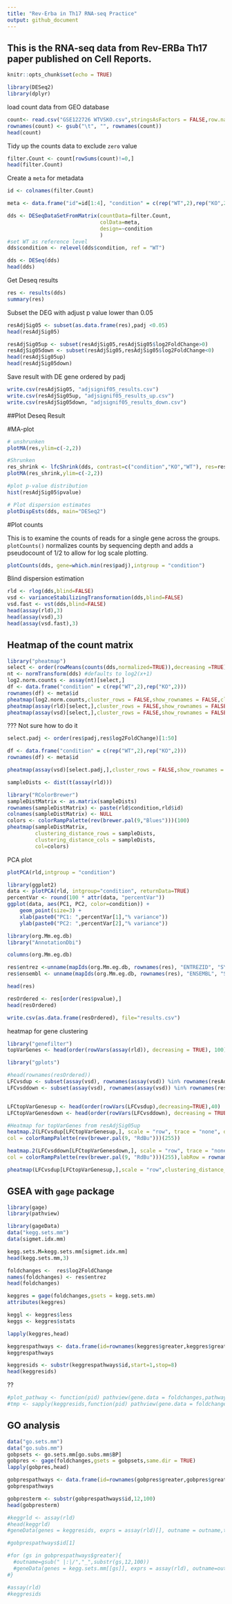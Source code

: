 ```yaml
---
title: "Rev-Erba in Th17 RNA-seq Practice"
output: github_document
---
```

## This is the RNA-seq data from Rev-ERBa Th17 paper published on Cell Reports.

```r
knitr::opts_chunk$set(echo = TRUE)
```


```r
library(DESeq2)
library(dplyr)
```

load count data from GEO database
```r
count<- read.csv("GSE122726 WTVSKO.csv",stringsAsFactors = FALSE,row.names = 1)
rownames(count) <- gsub("\t", "", rownames(count))
head(count)
```

Tidy up the counts data to exclude `zero` value
```r
filter.Count <- count[rowSums(count)!=0,]
head(filter.Count)
```

Create a `meta` for metadata
```r
id <- colnames(filter.Count)
```


```r
meta <- data.frame("id"=id[1:4], "condition" = c(rep("WT",2),rep("KO",2)), stringsAsFactors = FALSE)
```


```r
dds <- DESeqDataSetFromMatrix(countData=filter.Count, 
                              colData=meta, 
                              design=~condition
                              )
#set WT as reference level
dds$condition <- relevel(dds$condition, ref = "WT")

```

```r
dds <- DESeq(dds)
head(dds)
```

Get Deseq results

```r
res <- results(dds)
summary(res)
```

Subset the DEG with adjust p value lower than 0.05
```r
resAdjSig05 <- subset(as.data.frame(res),padj <0.05)
head(resAdjSig05)
```


```r
resAdjSig05up <- subset(resAdjSig05,resAdjSig05$log2FoldChange>0)
resAdjSig05down <- subset(resAdjSig05,resAdjSig05$log2FoldChange<0)
head(resAdjSig05up)
head(resAdjSig05down)
```

Save result with DE gene ordered by padj
```r
write.csv(resAdjSig05, "adjsignif05_results.csv")
write.csv(resAdjSig05up, "adjsignif05_results_up.csv")
write.csv(resAdjSig05down, "adjsignif05_results_down.csv")

```



##Plot Deseq Result

#MA-plot
```r
# unshrunken
plotMA(res,ylim=c(-2,2))
```

```r
#Shrunken
res_shrink <- lfcShrink(dds, contrast=c("condition","KO","WT"), res=res)
plotMA(res_shrink,ylim=c(-2,2))
```
```r
#plot p-value distribution
hist(resAdjSig05$pvalue)
```

```r
# Plot dispersion estimates
plotDispEsts(dds, main="DESeq2")
```


#Plot counts

This is to examine the counts of reads for a single gene across the groups. `plotCounts()` normalizes counts by sequencing depth and adds a pseudocount of 1/2 to allow for log scale plotting. 
```r
plotCounts(dds, gene=which.min(res$padj),intgroup = "condition")

```

Blind dispersion estimation
```r
rld <- rlog(dds,blind=FALSE)
vsd <- varianceStabilizingTransformation(dds,blind=FALSE)
vsd.fast <- vst(dds,blind=FALSE)
head(assay(rld),3)
head(assay(vsd),3)
head(assay(vsd.fast),3)


```

## Heatmap of the count matrix

```r
library("pheatmap")
select <- order(rowMeans(counts(dds,normalized=TRUE)),decreasing =TRUE)[1:20]
nt <- normTransform(dds) #defaults to log2(x+1)
log2.norm.counts <- assay(nt)[select,]
df <- data.frame("condition" = c(rep("WT",2),rep("KO",2)))
rownames(df) <- meta$id
pheatmap(log2.norm.counts,cluster_rows = FALSE,show_rownames = FALSE,cluster_cols = FALSE,annotation_col =df)
pheatmap(assay(rld)[select,],cluster_rows = FALSE,show_rownames = FALSE,cluster_cols = FALSE,annotation_col =df)
pheatmap(assay(vsd)[select,],cluster_rows = FALSE,show_rownames = FALSE,cluster_cols = FALSE,annotation_col =df)

```

??? Not sure how to do it
```r
select.padj <- order(res$padj,res$log2FoldChange)[1:50]

df <- data.frame("condition" = c(rep("WT",2),rep("KO",2)))
rownames(df) <- meta$id

pheatmap(assay(vsd)[select.padj,],cluster_rows = FALSE,show_rownames = FALSE,cluster_cols = FALSE,annotation_col =df)

```

```r
sampleDists <- dist(t(assay(rld)))
```

```r
library("RColorBrewer")
sampleDistMatrix <- as.matrix(sampleDists)
rownames(sampleDistMatrix) <- paste(rld$condition,rld$id)
colnames(sampleDistMatrix) <- NULL
colors <- colorRampPalette(rev(brewer.pal(9,"Blues")))(100)
pheatmap(sampleDistMatrix,
         clustering_distance_rows = sampleDists,
         clustering_distance_cols = sampleDists,
         col=colors)
```

PCA plot
```r
plotPCA(rld,intgroup = "condition")
```




```r
library(ggplot2)
data <- plotPCA(rld, intgroup="condition", returnData=TRUE)
percentVar <- round(100 * attr(data, "percentVar"))
ggplot(data, aes(PC1, PC2, color=condition)) +
    geom_point(size=3) +
    xlab(paste0("PC1: ",percentVar[1],"% variance")) 
    ylab(paste0("PC2: ",percentVar[2],"% variance"))
```


```r
library(org.Mm.eg.db)
library("AnnotationDbi")
```

```r
columns(org.Mm.eg.db)
```
```r
res$entrez <-unname(mapIds(org.Mm.eg.db, rownames(res), "ENTREZID", "SYMBOL"))
res$ensembl <- unname(mapIds(org.Mm.eg.db, rownames(res), "ENSEMBL", "SYMBOL"))
```
```r
head(res)
```
```r
resOrdered <- res[order(res$pvalue),]
head(resOrdered)
```

```r
write.csv(as.data.frame(resOrdered), file="results.csv")
```

heatmap for gene clustering
```r
library("genefilter")
topVarGenes <- head(order(rowVars(assay(rld)), decreasing = TRUE), 100)

```

```r
library("gplots")
```


```r
#head(rownames(resOrdered))
LFCvsdup <- subset(assay(vsd), rownames(assay(vsd)) %in% rownames(resAdjSig05up))
LFCvsddown <- subset(assay(vsd), rownames(assay(vsd)) %in% rownames(resAdjSig05down))


LFCtopVarGenesup <- head(order(rowVars(LFCvsdup),decreasing=TRUE),40)
LFCtopVarGenesdown <- head(order(rowVars(LFCvsddown), decreasing = TRUE),67)

#Heatmap for topVarGenes from resAdjSig05up
heatmap.2(LFCvsdup[LFCtopVarGenesup,], scale = "row", trace = "none", dendrogram = "column",
col = colorRampPalette(rev(brewer.pal(9, "RdBu")))(255))

heatmap.2(LFCvsddown[LFCtopVarGenesdown,], scale = "row", trace = "none", dendrogram = "column",Colv=FALSE,
col = colorRampPalette(rev(brewer.pal(9, "RdBu")))(255),labRow = rownames(LFCvsddown)[LFCtopVarGenesdown])
```

```r
pheatmap(LFCvsdup[LFCtopVarGenesup,],scale = "row",clustering_distance_rows = "correlation",cluster_rows = FALSE,show_rownames = TRUE,cluster_cols = FALSE,annotation_col =df)
```



## GSEA with `gage` package
```r
library(gage)
library(pathview)

```

```r
library(gageData)
data("kegg.sets.mm")
data(sigmet.idx.mm)
```

```r
kegg.sets.M=kegg.sets.mm[sigmet.idx.mm]
head(kegg.sets.mm,3)
```

```r
foldchanges <-  res$log2FoldChange
names(foldchanges) <- res$entrez
head(foldchanges)
```



```r
keggres = gage(foldchanges,gsets = kegg.sets.mm)
attributes(keggres)
```
```r
keggl <- keggres$less
keggs <- keggres$stats
```

```r
lapply(keggres,head)
```
```r
keggrespathways <- data.frame(id=rownames(keggres$greater,keggres$greater %>% tbl_df() %>% filter(row_number()<=5 %>% .$id %>% as.character())))
keggrespathways
```


```r
keggresids <- substr(keggrespathways$id,start=1,stop=8)
head(keggresids)
```

??
```r
#plot_pathway <- function(pid) pathview(gene.data = foldchanges,pathway.id = pid, species = "mm")
#tmp <- sapply(keggresids,function(pid) pathview(gene.data = foldchanges,pathway.id = pid,species="mm"))
```


## GO analysis

```r
data("go.sets.mm")
data("go.subs.mm")
gobpsets <- go.sets.mm[go.subs.mm$BP]
gobpres <- gage(foldchanges,gsets = gobpsets,same.dir = TRUE)
lapply(gobpres,head)
```

```r
gobprespathways <- data.frame(id=rownames(gobpres$greater,gobpres$greater %>% tbl_df() %>% filter(row_number()<=5 %>% .$id %>% as.character())))
gobprespathways

```

```r
gobpresterm <- substr(gobprespathways$id,12,100)
head(gobpresterm)
```



```r
#keggrld <- assay(rld)
#head(keggrld)
#geneData(genes = keggresids, exprs = assay(rld)[], outname = outname,txt=T, heatmap = T,limit = 3,scartterplot=TRUE)
```

```r
#gobprespathways$id[1]
```


```r
#for (gs in gobprespathways$greater){
  #outname=gsub(" |:|/","_",substr(gs,12,100))
  #geneData(genes = kegg.sets.mm[[gs]], exprs = assay(rld), outname=outname,txt=T,heatmap=T,limit = 3,scatterplot = T)
#}

```


```r
#assay(rld)
#keggresids
```

